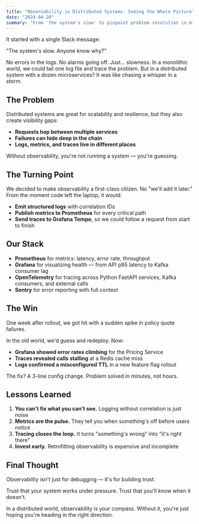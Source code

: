 ```yaml
---
title: "Observability in Distributed Systems: Seeing the Whole Picture"
date: "2024-04-20"
summary: "From 'the system's slow' to pinpoint problem resolution in minutes. How structured logging, Prometheus metrics, Grafana dashboards, and OpenTelemetry tracing turned debugging from guessing into knowing."
---
```


It started with a single Slack message:

"The system's slow. Anyone know why?"

No errors in the logs. No alarms going off. Just… slowness. In a monolithic world, we could tail one log file and trace the problem. But in a distributed system with a dozen microservices? It was like chasing a whisper in a storm.

## The Problem

Distributed systems are great for scalability and resilience, but they also create visibility gaps:

- **Requests hop between multiple services**
- **Failures can hide deep in the chain**
- **Logs, metrics, and traces live in different places**

Without observability, you're not running a system — you're guessing.

## The Turning Point

We decided to make observability a first-class citizen. No "we'll add it later." From the moment code left the laptop, it would:

- **Emit structured logs** with correlation IDs
- **Publish metrics to Prometheus** for every critical path
- **Send traces to Grafana Tempo**, so we could follow a request from start to finish

## Our Stack

- **Prometheus** for metrics: latency, error rate, throughput
- **Grafana** for visualizing health — from API p95 latency to Kafka consumer lag
- **OpenTelemetry** for tracing across Python FastAPI services, Kafka consumers, and external calls
- **Sentry** for error reporting with full context

## The Win

One week after rollout, we got hit with a sudden spike in policy quote failures.

In the old world, we'd guess and redeploy. Now:

- **Grafana showed error rates climbing** for the Pricing Service
- **Traces revealed calls stalling** at a Redis cache miss
- **Logs confirmed a misconfigured TTL** in a new feature flag rollout

The fix? A 3-line config change. Problem solved in minutes, not hours.

## Lessons Learned

1. **You can't fix what you can't see.** Logging without correlation is just noise
2. **Metrics are the pulse.** They tell you when something's off before users notice
3. **Tracing closes the loop.** It turns "something's wrong" into "it's right there"
4. **Invest early.** Retrofitting observability is expensive and incomplete

## Final Thought

Observability isn't just for debugging — it's for building trust.

Trust that your system works under pressure.
Trust that you'll know when it doesn't.

In a distributed world, observability is your compass. Without it, you're just hoping you're heading in the right direction.

